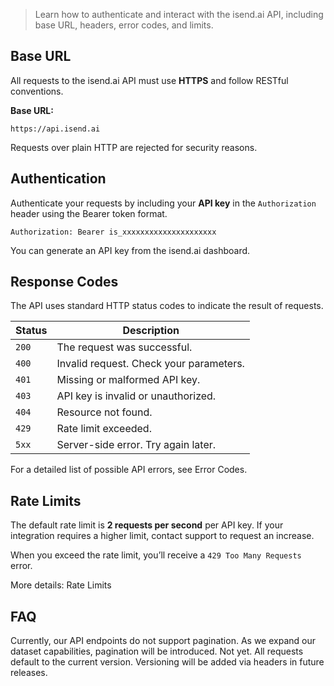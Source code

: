> Learn how to authenticate and interact with the isend.ai API, including base URL, headers, error codes, and limits.

## Base URL

All requests to the isend.ai API must use **HTTPS** and follow RESTful conventions.

**Base URL:**

```
https://api.isend.ai
```

Requests over plain HTTP are rejected for security reasons.

## Authentication

Authenticate your requests by including your **API key** in the `Authorization` header using the Bearer token format.

```
Authorization: Bearer is_xxxxxxxxxxxxxxxxxxxxx
```

You can generate an API key from the isend.ai dashboard.

## Response Codes

The API uses standard HTTP status codes to indicate the result of requests.

| Status | Description                             |
| ------ | --------------------------------------- |
| `200`  | The request was successful.             |
| `400`  | Invalid request. Check your parameters. |
| `401`  | Missing or malformed API key.           |
| `403`  | API key is invalid or unauthorized.     |
| `404`  | Resource not found.                     |
| `429`  | Rate limit exceeded.                    |
| `5xx`  | Server-side error. Try again later.     |

<Info>
  For a detailed list of possible API errors, see Error Codes.
</Info>

## Rate Limits

The default rate limit is **2 requests per second** per API key. If your integration requires a higher limit, contact support to request an increase.

When you exceed the rate limit, you’ll receive a `429 Too Many Requests` error.

More details: Rate Limits

## FAQ

<AccordionGroup>
  <Accordion title="How does pagination work with the API?">
    Currently, our API endpoints do not support pagination. As we expand our dataset capabilities, pagination will be introduced.
  </Accordion>
  <Accordion title="Is the API versioned?">
    Not yet. All requests default to the current version. Versioning will be added via headers in future releases.
  </Accordion>
</AccordionGroup>